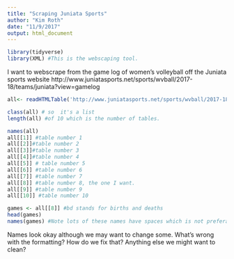```yaml
---
title: "Scraping Juniata Sports"
author: "Kim Roth"
date: "11/9/2017"
output: html_document
---
```


```r
library(tidyverse)
library(XML) #This is the webscaping tool.
```

I want to webscrape from the game log of women's volleyball off the Juniata sports website
http://www.juniatasports.net/sports/wvball/2017-18/teams/juniata?view=gamelog


```r

all<- readHTMLTable('http://www.juniatasports.net/sports/wvball/2017-18/teams/juniata?view=gamelog')

class(all) # so  it's a list
length(all) #of 10 which is the number of tables.
```

```r
names(all)
all[[1]] #table number 1
all[[2]]#table number 2
all[[3]]#table number 3
all[[4]]#table number 4
all[[5]] # table number 5
all[[6]] #table number 6
all[[7]] #table number 7
all[[8]] #table number 8, the one I want.
all[[9]] #table number 9
all[[10]] #table number 10
```
```r
games <- all[[8]] #bd stands for births and deaths
head(games)
names(games) #Note lots of these names have spaces which is not preferable and year is unlabeled


```
Names look okay although we may want to change some. What's wrong with the formatting? How do we fix that? Anything else we might want to clean?

